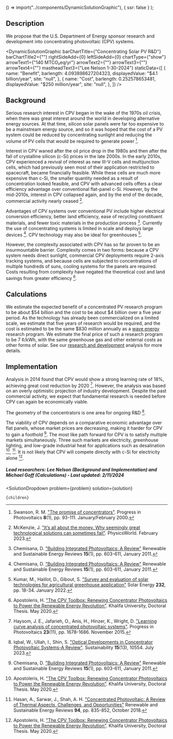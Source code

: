
  () => import("../components/DynamicSolutionGraphic"),
  { ssr: false }
);


## Description
We propose that the U.S. Department of Energy sponsor research and development into concentrating photovoltaic (CPV) systems.

<DynamicSolutionGraphic
  barChartTitle={"Concentrating Solar PV R&D"}
  barChartTitle2={""}
  rightSideAdd={0}
  leftSideAdd={0}
  chartType={"show"}
  arrowText1={"140 MTCO₂eq/yr"}
  arrowText2={""}
  arrowText3={""}
  arrowText4={""}
  mastheadText3={"Lee Nelson 1-30-2024"}
 staticData={[
    {
     name: "Benefit",
      barlength: 4.093898627204323,
      displayedValue: "$4.1 billion/year",
      site: "null",
    },
    {
      name: "Cost",
      barlength: 0.252578653481,
      displayedValue: "$250 million/year",
      site: "null",
    },
  ]}
/>

## Background

Serious research interest in CPV began in the wake of the 1970s oil crisis, when there was great interest around the world in developing alternative energy sources. At that time, silicon solar panels were far too expensive to be a mainstream energy source, and so it was hoped that the cost of a PV system could be reduced by concentrating sunlight and reducing the volume of PV cells that would be required to generate power [^"4"].

Interest in CPV waned after the oil price drop in the 1980s and then after the fall of crystalline silicon (c-Si) prices in the late 2000s. In the early 2010s, CPV experienced a revival of interest as new III-V cells and multijunction cells, which had previously seen most of their application restricted to spacecraft, became financially feasible. While these cells are much more expensive than c-Si, the smaller quantity needed as a result of concentration looked feasible, and CPV with advanced cells offers a clear efficiency advantage over conventional flat-panel c-Si. However, by the mid-2010s, interest in CPV collapsed again, and by the end of the decade, commercial activity nearly ceased [^"5"].

Advantages of CPV systems over conventional PV include higher electrical conversion efficiency, better land efficiency, ease of recycling constituent materials, and fewer toxic materials in the production process [^”1”]. Currently the use of concentrating systems is limited in scale and deploys large devices [^”1”]. CPV technology may also be ideal for greenhouses [^”2”].

However, the complexity associated with CPV has so far proven to be an insurmountable barrier. Complexity comes in two forms: because a CPV system needs direct sunlight, commercial CPV deployments require 2-axis tracking systems, and because cells are subjected to concentrations of multiple hundreds of suns, cooling systems for the panels are required. Costs resulting from complexity have negated the theoretical cost and land savings from greater efficiency [^"6"].

## Calculations
We estimate the expected benefit of a concentrated PV research program to be about $54 billion and the cost to be about $4 billion over a five year period. As the technology has already been commercialized on a limited scale, we estimate that five years of research would be required, and the cost is estimated to be the same $830 million annually as a [wave energy](https://www.urbancruiseship.org/energy/energy_production/mhk) research program. We estimate the final price of such a research program to be 7 ¢/kWh, with the same greenhouse gas and other external costs as other forms of solar. See our [research and development](https://www.urbancruiseship.org/energy/energy_socioeconomics/rd) analysis for more details.

## Implementation

Analysis in 2014 found that CPV would show a strong learning rate of 18%, achieving great cost reduction by 2020 [^"7"]. However, the analysis was based on an overly optimistic projection of industry development. Despite the past commercial activity, we expect that fundamental research is needed before CPV can again be economically viable.

The geometry of the concentrators is one area for ongoing R&D [^"8"].

The viability of CPV depends on a comparative economic advantage over flat panels, whose market prices are decreasing, making it harder for CPV to gain a foothold [^”1”]. The most like path forward for CPV is to satisfy multiple markets simultaneously. Three such markets are electricity, greenhouse lighting, and low-grade industrial heat for applications such as desalination [^"6"], [^"3"]. It is not likely that CPV will compete directly with c-Si for electricity alone [^"6"].

##### Lead researchers: Lee Nelson (Background and Implementation) and Michael Goff (Calculations) - Last updated: 2/11/2024

[^”1”]: Chemisana, D. ["Building Integrated Photovoltaics: A Review"](https://doi.org/10.1016/j.rser.2010.07.017) Renewable and Sustainable Energy Reviews <b>15</b>(1), pp. 603-611, January 2011.

[^”2”]: Kumar, M., Haillot, D., Gibout, S. ["Survey and evaluation of solar technologies for agricultural greenhouse application"](https://www.sciencedirect.com/science/article/abs/pii/S0038092X21010823) Solar Energy <b>232</b>, pp. 18-34. January 2022.

[^"3"]: Hasan, A., Sarwar, J., Shah, A. H. ["Concentrated Photovoltaic: A Review of Thermal Aspects, Challenges, and Opportunities"](https://doi.org/10.1016/j.rser.2018.06.014) Renewable and Sustainable Energy Reviews <b>94</b>, pp. 835-852, October 2018.

[^"4"]: Swanson, R. M. ["The promise of concentrators"](https://onlinelibrary.wiley.com/doi/abs/10.1002/%28SICI%291099-159X%28200001/02%298%3A1%3C93%3A%3AAID-PIP303%3E3.0.CO%3B2-S). Progress in Photovoltaics **8**(1), pp. 93-111. January/February 2000.

[^"5"]: McKenzie, J. ["It’s all about the money. Why seemingly great technological solutions can sometimes fail"](https://physicsworld.com/a/its-all-about-the-money-why-seemingly-great-technological-solutions-can-sometimes-fail/). PhysicsWorld. February 2023.

[^"6"]: Apostoleris, H. ["The CPV Toolbox: Renewing Concentrator Photovoltaics to Power the Renewable Energy Revolution"](https://khazna.ku.ac.ae/en/studentTheses/the-cpv-toolbox-renewing-concentrator-photovoltaics-to-power-the--2). Khalifa University, Doctoral Thesis. May 2020.

[^"7"]: Haysom, J. E., Jafarieh, O., Anis, H., Hinzer, K., Wright, D. ["Learning curve analysis of concentrated photovoltaic systems"](https://onlinelibrary.wiley.com/doi/full/10.1002/pip.2567). Progress in Photovoltaics **23**(11), pp. 1678-1686. November 2015.

[^"8"]: Iqbal, W., Ullah, I., Shin, S. ["Optical Developments in Concentrator Photovoltaic Systems-A Review"](https://www.mdpi.com/2071-1050/15/13/10554). Sustainability **15**(13), 10554. July 2023.

  <SolutionDropdown 
    problem={problem} 
    solution={solution}
  >
    {children}
  </SolutionDropdown>